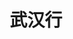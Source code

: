 ---
publishDate: 2024-10-18
title: 武汉行
excerpt: 武汉周末行
images:
- '~/assets/images/photography/wuhan/1.jpg'
- '~/assets/images/photography/wuhan/2.jpg'
- '~/assets/images/photography/wuhan/3.jpg'
- '~/assets/images/photography/wuhan/4.jpg'
---